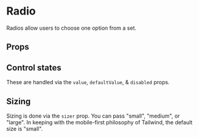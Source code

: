 

<Meta title="Components/Radio" of={Stories} />

# Radio

Radios allow users to choose one option from a set.

## Props

<ArgTypes of={Radio} sort="requiredFirst" />

## Control states

These are handled via the `value`, `defaultValue`, & `disabled` props.

<Canvas of={Stories.AllControlStates} sourceState="shown" />

## Sizing

Sizing is done via the `sizer` prop. You can pass "small", "medium", or "large".
In keeping with the mobile-first philosophy of Tailwind, the default size is
"small".

<Canvas of={Stories.AllSizes} sourceState="shown" />
